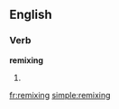 ==English==

===Verb===
'''remixing'''

# {{third-person singular of|[[remix]]}}

[[fr:remixing]]
[[simple:remixing]]
